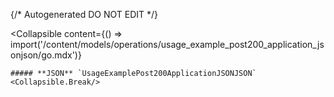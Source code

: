 {/* Autogenerated DO NOT EDIT  */}

<Collapsible
    content={() => import('/content/models/operations/usage_example_post200_application_jsonjson/go.mdx')}
>
    ##### **JSON** `UsageExamplePost200ApplicationJSONJSON`
    <Collapsible.Break/>
</Collapsible>

